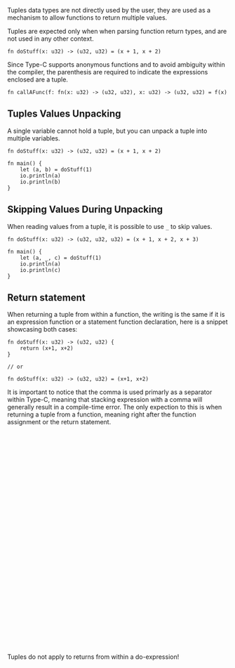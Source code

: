 Tuples data types are not directly used by the user, they are used as a mechanism to allow functions to return multiple values.

Tuples are expected only when when parsing function return types, and are not used in any other context.

```tc
fn doStuff(x: u32) -> (u32, u32) = (x + 1, x + 2)
```

Since Type-C supports anonymous functions and to avoid ambiguity within the compiler, the parenthesis are required to indicate the expressions enclosed are a tuple.

```tc
fn callAFunc(f: fn(x: u32) -> (u32, u32), x: u32) -> (u32, u32) = f(x)
```

## Tuples Values Unpacking
A single variable cannot hold a tuple, but you can unpack a tuple into multiple variables.

```tc
fn doStuff(x: u32) -> (u32, u32) = (x + 1, x + 2)

fn main() {
    let (a, b) = doStuff(1)
    io.println(a)
    io.println(b)
}
```

## Skipping Values During Unpacking

When reading values from a tuple, it is possible to use `_` to skip values.

```tc
fn doStuff(x: u32) -> (u32, u32, u32) = (x + 1, x + 2, x + 3)

fn main() {
    let (a, _, c) = doStuff(1)
    io.println(a)
    io.println(c)
}
```

## Return statement

When returning a tuple from within a function, the writing is the same if it is an expression function or a statement function declaration, here is a snippet showcasing both cases:

```tc
fn doStuff(x: u32) -> (u32, u32) {
    return (x+1, x+2)
}

// or

fn doStuff(x: u32) -> (u32, u32) = (x+1, x+2)
```

It is important to notice that the comma is used primarly as a separator within Type-C, meaning that stacking expression with a comma will generally result in a compile-time error. The only expection to this
is when returning a tuple from a function, meaning right after the function assignment or the return statement.


<div role="alert" className="alert alert-error">
  <svg xmlns="http://www.w3.org/2000/svg" className="stroke-current shrink-0 h-6 w-6" fill="none" viewBox="0 0 24 24"><path strokeLinecap="round" strokeLinejoin="round" strokeWidth="2" d="M10 14l2-2m0 0l2-2m-2 2l-2-2m2 2l2 2m7-2a9 9 0 11-18 0 9 9 0 0118 0z" /></svg>
  <span>Tuples do not apply to returns from within a do-expression!</span>
</div>

